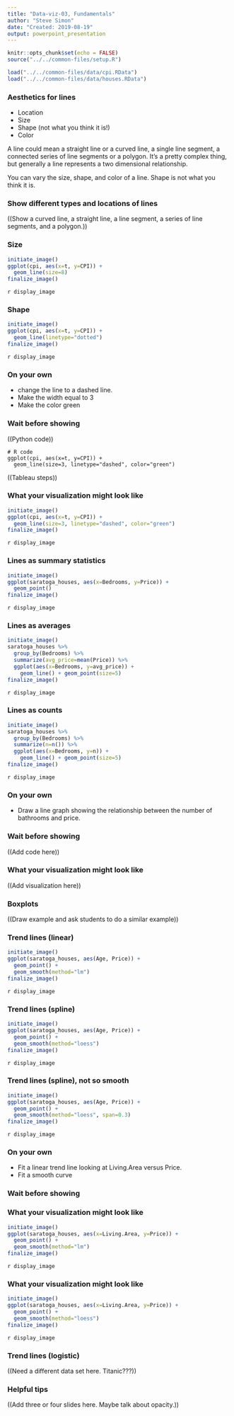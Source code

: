 ```yaml
---
title: "Data-viz-03, Fundamentals"
author: "Steve Simon"
date: "Created: 2019-08-19"
output: powerpoint_presentation
---
```


```r
knitr::opts_chunk$set(echo = FALSE)
source("../../common-files/setup.R")
```

```r
load("../../common-files/data/cpi.RData")
load("../../common-files/data/houses.RData")
```

### Aesthetics for lines
+ Location
+ Size
+ Shape (not what you think it is!)
+ Color

<div class="notes">

A line could mean a straight line or a curved line, a single line segment, a connected series of line segments or a polygon. It's a pretty complex thing, but generally a line represents a two dimensional relationship.

You can vary the size, shape, and color of a line. Shape is not what you think it is.

</div>

### Show different types and locations of lines

((Show a curved line, a straight line, a line segment, a series of line segments, and a polygon.))

### Size

```r
initiate_image()
ggplot(cpi, aes(x=t, y=CPI)) +
  geom_line(size=8)
finalize_image()
```

`r display_image`

<div class="notes">



</div>

### Shape

```r
initiate_image()
ggplot(cpi, aes(x=t, y=CPI)) +
  geom_line(linetype="dotted")
finalize_image()
```

`r display_image`

<div class="notes">



</div>

### On your own
+ change the line to a dashed line.
+ Make the width equal to 3
+ Make the color green

### Wait before showing

((Python code))

```{}
# R code
ggplot(cpi, aes(x=t, y=CPI)) +
  geom_line(size=3, linetype="dashed", color="green")
```

((Tableau steps))

### What your visualization might look like

```r
initiate_image()
ggplot(cpi, aes(x=t, y=CPI)) +
  geom_line(size=3, linetype="dashed", color="green")
finalize_image()
```

`r display_image`

<div class="notes">



</div>


### Lines as summary statistics

```r
initiate_image()
ggplot(saratoga_houses, aes(x=Bedrooms, y=Price)) +
  geom_point()
finalize_image()
```

`r display_image`

<div class="notes">



</div>

### Lines as averages

```r
initiate_image()
saratoga_houses %>%
  group_by(Bedrooms) %>%
  summarize(avg_price=mean(Price)) %>%
  ggplot(aes(x=Bedrooms, y=avg_price)) +
    geom_line() + geom_point(size=5)
finalize_image()
```

`r display_image`

<div class="notes">



</div>

### Lines as counts

```r
initiate_image()
saratoga_houses %>%
  group_by(Bedrooms) %>%
  summarize(n=n()) %>%
  ggplot(aes(x=Bedrooms, y=n)) +
    geom_line() + geom_point(size=5)
finalize_image()
```

`r display_image`

<div class="notes">



</div>

### On your own
+ Draw a line graph showing the relationship between the number of bathrooms and price.

### Wait before showing

((Add code here))

### What your visualization might look like

((Add visualization here))

### Boxplots

((Draw example and ask students to do a similar example))

### Trend lines (linear)

```r
initiate_image()
ggplot(saratoga_houses, aes(Age, Price)) +
  geom_point() +
  geom_smooth(method="lm")
finalize_image()
```

`r display_image`

<div class="notes">



</div>

### Trend lines (spline)

```r
initiate_image()
ggplot(saratoga_houses, aes(Age, Price)) +
  geom_point() +
  geom_smooth(method="loess")
finalize_image()
```

`r display_image`

<div class="notes">



</div>

### Trend lines (spline), not so smooth

```r
initiate_image()
ggplot(saratoga_houses, aes(Age, Price)) +
  geom_point() +
  geom_smooth(method="loess", span=0.3)
finalize_image()
```

`r display_image`

<div class="notes">



</div>

### On your own
+ Fit a linear trend line looking at Living.Area versus Price.
+ Fit a smooth curve

### Wait before showing

### What your visualization might look like

```r
initiate_image()
ggplot(saratoga_houses, aes(x=Living.Area, y=Price)) +
  geom_point() +
  geom_smooth(method="lm")
finalize_image()
```

`r display_image`

<div class="notes">



</div>


### What your visualization might look like

```r
initiate_image()
ggplot(saratoga_houses, aes(x=Living.Area, y=Price)) +
  geom_point() +
  geom_smooth(method="loess")
finalize_image()
```

`r display_image`

<div class="notes">



</div>

### Trend lines (logistic)

((Need a different data set here. Titanic???))

### Helpful tips

((Add three or four slides here. Maybe talk about opacity.))

